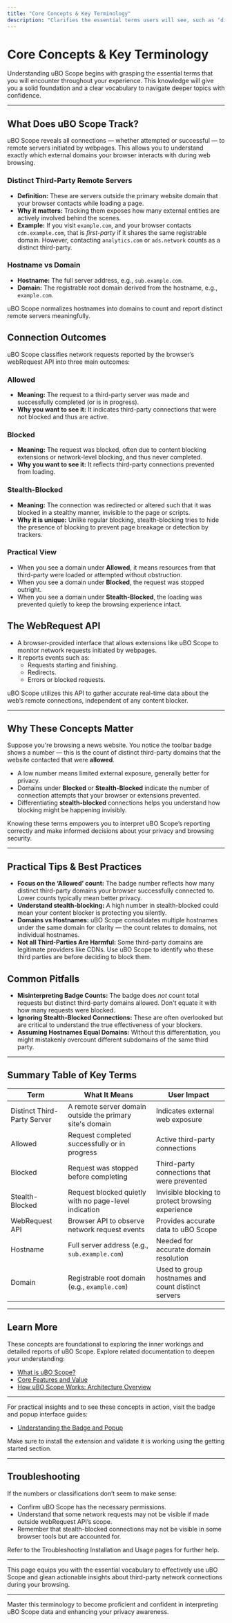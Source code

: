 ```yaml
---
title: "Core Concepts & Key Terminology"
description: "Clarifies the essential terms users will see, such as ‘distinct third-party remote servers’, ‘allowed’, ‘blocked’, ‘stealth-blocked’, and ‘webRequest API’. Explains these concepts in practical, non-technical language to orient new users and provide a common vocabulary for deeper exploration."
---
```


# Core Concepts & Key Terminology

Understanding uBO Scope begins with grasping the essential terms that you will encounter throughout your experience. This knowledge will give you a solid foundation and a clear vocabulary to navigate deeper topics with confidence.

---

## What Does uBO Scope Track?

uBO Scope reveals all connections — whether attempted or successful — to remote servers initiated by webpages. This allows you to understand exactly which external domains your browser interacts with during web browsing.

### Distinct Third-Party Remote Servers

- **Definition:** These are servers outside the primary website domain that your browser contacts while loading a page.
- **Why it matters:** Tracking them exposes how many external entities are actively involved behind the scenes.
- **Example:** If you visit `example.com`, and your browser contacts `cdn.example.com`, that is _first-party_ if it shares the same registrable domain. However, contacting `analytics.com` or `ads.network` counts as a distinct third-party.

### Hostname vs Domain

- **Hostname:** The full server address, e.g., `sub.example.com`.
- **Domain:** The registrable root domain derived from the hostname, e.g., `example.com`.

uBO Scope normalizes hostnames into domains to count and report distinct remote servers meaningfully.

## Connection Outcomes

uBO Scope classifies network requests reported by the browser’s webRequest API into three main outcomes:

### Allowed

- **Meaning:** The request to a third-party server was made and successfully completed (or is in progress).
- **Why you want to see it:** It indicates third-party connections that were not blocked and thus are active.

### Blocked

- **Meaning:** The request was blocked, often due to content blocking extensions or network-level blocking, and thus never completed.
- **Why you want to see it:** It reflects third-party connections prevented from loading.

### Stealth-Blocked

- **Meaning:** The connection was redirected or altered such that it was blocked in a stealthy manner, invisible to the page or scripts.
- **Why it is unique:** Unlike regular blocking, stealth-blocking tries to hide the presence of blocking to prevent page breakage or detection by trackers.

### Practical View

- When you see a domain under **Allowed**, it means resources from that third-party were loaded or attempted without obstruction.
- When you see a domain under **Blocked**, the request was stopped outright.
- When you see a domain under **Stealth-Blocked**, the loading was prevented quietly to keep the browsing experience intact.

## The WebRequest API

- A browser-provided interface that allows extensions like uBO Scope to monitor network requests initiated by webpages.
- It reports events such as:
  - Requests starting and finishing.
  - Redirects.
  - Errors or blocked requests.

uBO Scope utilizes this API to gather accurate real-time data about the web’s remote connections, independent of any content blocker.

---

## Why These Concepts Matter

Suppose you're browsing a news website. You notice the toolbar badge shows a number — this is the count of distinct third-party domains that the website contacted that were **allowed**.

- A low number means limited external exposure, generally better for privacy.
- Domains under **Blocked** or **Stealth-Blocked** indicate the number of connection attempts that your browser or extensions prevented.
- Differentiating **stealth-blocked** connections helps you understand how blocking might be happening invisibly.

Knowing these terms empowers you to interpret uBO Scope’s reporting correctly and make informed decisions about your privacy and browsing security.

---

## Practical Tips & Best Practices

- **Focus on the ‘Allowed’ count:** The badge number reflects how many distinct third-party domains your browser successfully connected to. Lower counts typically mean better privacy.
- **Understand stealth-blocking:** A high number in stealth-blocked could mean your content blocker is protecting you silently.
- **Domains vs Hostnames:** uBO Scope consolidates multiple hostnames under the same domain for clarity — the count relates to domains, not individual hostnames.
- **Not all Third-Parties Are Harmful:** Some third-party domains are legitimate providers like CDNs. Use uBO Scope to identify who these third parties are before deciding to block them.

## Common Pitfalls

- **Misinterpreting Badge Counts:** The badge does *not* count total requests but distinct third-party domains allowed. Don't equate it with how many requests were blocked.
- **Ignoring Stealth-Blocked Connections:** These are often overlooked but are critical to understand the true effectiveness of your blockers.
- **Assuming Hostnames Equal Domains:** Without this differentiation, you might mistakenly overcount different subdomains of the same third party.

---

## Summary Table of Key Terms

| Term                       | What It Means                                              | User Impact                                             |
|----------------------------|------------------------------------------------------------|---------------------------------------------------------|
| Distinct Third-Party Server| A remote server domain outside the primary site's domain   | Indicates external web exposure                          |
| Allowed                    | Request completed successfully or in progress              | Active third-party connections                           |
| Blocked                    | Request was stopped before completing                       | Third-party connections that were prevented             |
| Stealth-Blocked            | Request blocked quietly with no page-level indication      | Invisible blocking to protect browsing experience       |
| WebRequest API             | Browser API to observe network request events              | Provides accurate data to uBO Scope                      |
| Hostname                   | Full server address (e.g., `sub.example.com`)               | Needed for accurate domain resolution                    |
| Domain                     | Registrable root domain (e.g., `example.com`)               | Used to group hostnames and count distinct servers      |

---

## Learn More

These concepts are foundational to exploring the inner workings and detailed reports of uBO Scope. Explore related documentation to deepen your understanding:

- [What is uBO Scope?](../product-introduction-features/what-is-ubo-scope)
- [Core Features and Value](../product-introduction-features/core-features-and-value)
- [How uBO Scope Works: Architecture Overview](./architecture-overview)

---

For practical insights and to see these concepts in action, visit the badge and popup interface guides:

- [Understanding the Badge and Popup](../../getting-started/using-ubo-scope/understanding-badge-and-popup)

Make sure to install the extension and validate it is working using the getting started section.

---

## Troubleshooting

If the numbers or classifications don’t seem to make sense:

- Confirm uBO Scope has the necessary permissions.
- Understand that some network requests may not be visible if made outside webRequest API’s scope.
- Remember that stealth-blocked connections may not be visible in some browser tools but are accounted for.

Refer to the Troubleshooting Installation and Usage pages for further help.


---

This page equips you with the essential vocabulary to effectively use uBO Scope and glean actionable insights about third-party network connections during your browsing.


---

<Info>
Master this terminology to become proficient and confident in interpreting uBO Scope data and enhancing your privacy awareness.
</Info>




